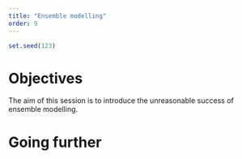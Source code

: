 ```yaml
---
title: "Ensemble modelling"
order: 9
---
```


```r
set.seed(123)
```

# Objectives

The aim of this session is to introduce the unreasonable success of ensemble modelling. 

# Going further
